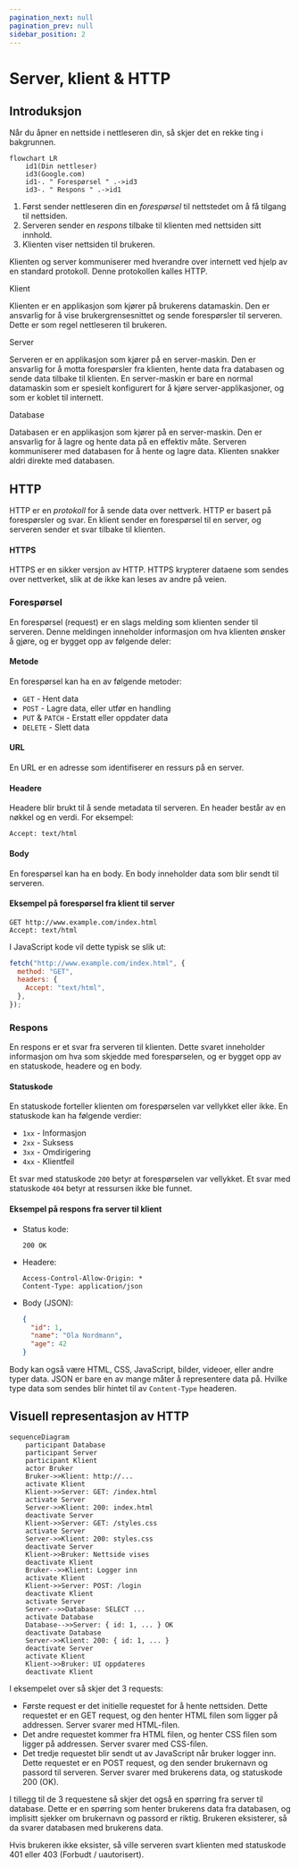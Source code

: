 ```yaml
---
pagination_next: null
pagination_prev: null
sidebar_position: 2
---
```



# Server, klient & HTTP

## Introduksjon

Når du åpner en nettside i nettleseren din, så skjer det en rekke ting i bakgrunnen.

```mermaid
flowchart LR
    id1(Din nettleser)
    id3(Google.com)
    id1-. " Forespørsel " .->id3
    id3-. " Respons " .->id1
```

1. Først sender nettleseren din en _forespørsel_ til nettstedet om å få tilgang til nettsiden.
2. Serveren sender en _respons_ tilbake til klienten med nettsiden sitt innhold.
3. Klienten viser nettsiden til brukeren.

Klienten og server kommuniserer med hverandre over internett ved hjelp av en standard protokoll. Denne protokollen kalles HTTP.

<IconTitle icon="computer">Klient</IconTitle>

Klienten er en applikasjon som kjører på brukerens datamaskin. Den er ansvarlig for å vise brukergrensesnittet og sende forespørsler til serveren.
Dette er som regel nettleseren til brukeren.

<IconTitle icon="server">Server</IconTitle>

Serveren er en applikasjon som kjører på en server-maskin. Den er ansvarlig for å motta forespørsler fra klienten, hente data fra databasen og sende data tilbake til klienten.
En server-maskin er bare en normal datamaskin som er spesielt konfigurert for å kjøre server-applikasjoner, og som er koblet til internett.

<IconTitle icon="database">Database</IconTitle>

Databasen er en applikasjon som kjører på en server-maskin. Den er ansvarlig for å lagre og hente data på en effektiv måte.
Serveren kommuniserer med databasen for å hente og lagre data. Klienten snakker aldri direkte med databasen.

## HTTP

HTTP er en _protokoll_ for å sende data over nettverk. HTTP er basert på forespørsler og svar. En klient sender en forespørsel til en server, og serveren sender et svar tilbake til klienten.

#### HTTPS

HTTPS er en sikker versjon av HTTP. HTTPS krypterer dataene som sendes over nettverket, slik at de ikke kan leses av andre på veien.

### Forespørsel

En forespørsel (request) er en slags melding som klienten sender til serveren. Denne meldingen inneholder informasjon om hva klienten ønsker å gjøre, og er bygget opp av følgende deler:

#### Metode

En forespørsel kan ha en av følgende metoder:

- `GET` - Hent data
- `POST` - Lagre data, eller utfør en handling
- `PUT` & `PATCH` - Erstatt eller oppdater data
- `DELETE` - Slett data

#### URL

En URL er en adresse som identifiserer en ressurs på en server.

#### Headere

Headere blir brukt til å sende metadata til serveren. En header består av en nøkkel og en verdi. For eksempel:

```http
Accept: text/html
```

#### Body

En forespørsel kan ha en body. En body inneholder data som blir sendt til serveren.

#### Eksempel på forespørsel fra klient til server

```http
GET http://www.example.com/index.html
Accept: text/html
```

I JavaScript kode vil dette typisk se slik ut:

```js
fetch("http://www.example.com/index.html", {
  method: "GET",
  headers: {
    Accept: "text/html",
  },
});
```

### Respons

En respons er et svar fra serveren til klienten. Dette svaret inneholder informasjon om hva som skjedde med forespørselen,
og er bygget opp av en statuskode, headere og en body.

#### Statuskode

En statuskode forteller klienten om forespørselen var vellykket eller ikke. En statuskode kan ha følgende verdier:

- `1xx` - Informasjon
- `2xx` - Suksess
- `3xx` - Omdirigering
- `4xx` - Klientfeil

Et svar med statuskode `200` betyr at forespørselen var vellykket. Et svar med statuskode `404` betyr at ressursen ikke ble funnet.

#### Eksempel på respons fra server til klient

- Status kode:

  ```http
  200 OK
  ```

- Headere:

  ```http
  Access-Control-Allow-Origin: *
  Content-Type: application/json
  ```

- Body (JSON):
  ```json
  {
    "id": 1,
    "name": "Ola Nordmann",
    "age": 42
  }
  ```

Body kan også være HTML, CSS, JavaScript, bilder, videoer, eller andre typer data. JSON er bare en av mange måter å representere data på.
Hvilke type data som sendes blir hintet til av `Content-Type` headeren.

## Visuell representasjon av HTTP

```mermaid
sequenceDiagram
    participant Database
    participant Server
    participant Klient
    actor Bruker
    Bruker->>Klient: http://...
    activate Klient
    Klient->>Server: GET: /index.html
    activate Server
    Server->>Klient: 200: index.html
    deactivate Server
    Klient->>Server: GET: /styles.css
    activate Server
    Server->>Klient: 200: styles.css
    deactivate Server
    Klient->>Bruker: Nettside vises
    deactivate Klient
    Bruker-->>Klient: Logger inn
    activate Klient
    Klient->>Server: POST: /login
    deactivate Klient
    activate Server
    Server-->>Database: SELECT ...
    activate Database
    Database-->>Server: { id: 1, ... } OK
    deactivate Database
    Server->>Klient: 200: { id: 1, ... }
    deactivate Server
    activate Klient
    Klient->>Bruker: UI oppdateres
    deactivate Klient
```

I eksempelet over så skjer det 3 requests:

- Første request er det initielle requestet for å hente nettsiden. Dette requestet er en GET request, og den henter HTML filen som ligger på addressen. Server svarer med HTML-filen.
- Det andre requestet kommer fra HTML filen, og henter CSS filen som ligger på addressen. Server svarer med CSS-filen.
- Det tredje requestet blir sendt ut av JavaScript når bruker logger inn. Dette requestet er en POST request, og den sender brukernavn og passord til serveren. Server svarer med brukerens data, og statuskode 200 (OK).

I tillegg til de 3 requestene så skjer det også en spørring fra server til database.
Dette er en spørring som henter brukerens data fra databasen, og implisitt sjekker om brukernavn og passord er riktig.
Brukeren eksisterer, så da svarer databasen med brukerens data.

Hvis brukeren ikke eksister, så ville serveren svart klienten med statuskode 401 eller 403 (Forbudt / uautorisert).
